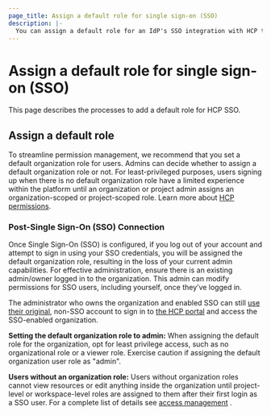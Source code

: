 ```yaml
---
page_title: Assign a default role for single sign-on (SSO)
description: |-
  You can assign a default role for an IdP's SSO integration with HCP to scope permissions for users.
---
```


# Assign a default role for single sign-on (SSO)

This page describes the processes to add a default role for HCP SSO.

## Assign a default role

To streamline permission management, we recommend that you set a default organization role for users. Admins can decide whether to assign a default organization role or not. For least-privileged purposes, users signing up when there is no default organization role have a limited experience within the platform until an organization or project admin assigns an organization-scoped or project-scoped role. Learn more about [HCP permissions](/hcp/docs/hcp/iam/users#user-permissions).

### Post-Single Sign-On (SSO) Connection

Once Single Sign-On (SSO) is configured, if you log out of your account and attempt to sign in using your SSO credentials, you will be assigned the default organization role, resulting in the loss of your current admin capabilities.  For effective administration, ensure there is an existing admin/owner logged in to the organization. This admin can modify permissions for SSO users, including yourself, once they’ve logged in.

The administrator who owns the organization and enabled SSO can still [use their original](/hcp/docs/hcp/iam/sso#admins-and-owners), non-SSO account to sign in to [the HCP portal](https://portal.cloud.hashicorp.com/) and access the SSO-enabled organization.
<br/>

**Setting the default organization role to admin:** When assigning the default role for the organization, opt for least privilege access, such as no organizational role or a viewer role. Exercise caution if assigning the default organization user role as "admin".

**Users without an organization role:** Users without organization roles cannot view resources or edit anything inside the organization until project-level or workspace-level roles are assigned to them after their first login as a SSO user. For a complete list of details see [access management](/hcp/docs/hcp/iam/access-management#organization) .  
